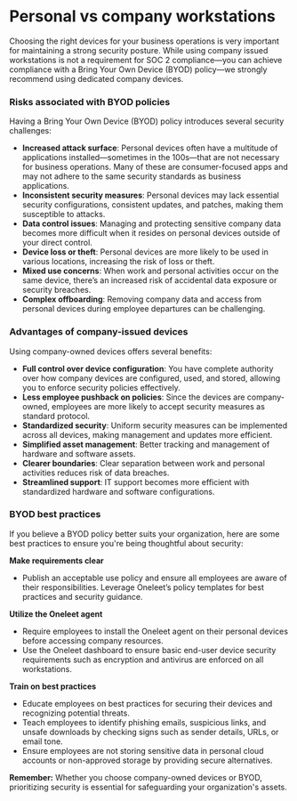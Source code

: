 # Personal vs company workstations

Choosing the right devices for your business operations is very important for maintaining a strong security posture. While using company issued workstations is not a requirement for SOC 2 compliance—you can achieve compliance with a Bring Your Own Device (BYOD) policy—we strongly recommend using dedicated company devices.

### **Risks associated with BYOD policies**

Having a Bring Your Own Device (BYOD) policy introduces several security challenges:

- **Increased attack surface**: Personal devices often have a multitude of applications installed—sometimes in the 100s—that are not necessary for business operations. Many of these are consumer-focused apps and may not adhere to the same security standards as business applications.
- **Inconsistent security measures**: Personal devices may lack essential security configurations, consistent updates, and patches, making them susceptible to attacks.
- **Data control issues**: Managing and protecting sensitive company data becomes more difficult when it resides on personal devices outside of your direct control.
- **Device loss or theft**: Personal devices are more likely to be used in various locations, increasing the risk of loss or theft.
- **Mixed use concerns**: When work and personal activities occur on the same device, there’s an increased risk of accidental data exposure or security breaches.
- **Complex offboarding**: Removing company data and access from personal devices during employee departures can be challenging.

### **Advantages of company-issued devices**

Using company-owned devices offers several benefits:

- **Full control over device configuration**: You have complete authority over how company devices are configured, used, and stored, allowing you to enforce security policies effectively.
- **Less employee pushback on policies**: Since the devices are company-owned, employees are more likely to accept security measures as standard protocol.
- **Standardized security**: Uniform security measures can be implemented across all devices, making management and updates more efficient.
- **Simplified asset management**: Better tracking and management of hardware and software assets.
- **Clearer boundaries**: Clear separation between work and personal activities reduces risk of data breaches.
- **Streamlined support**: IT support becomes more efficient with standardized hardware and software configurations.

### **BYOD best practices**

If you believe a BYOD policy better suits your organization, here are some best practices to ensure you're being thoughtful about security:

**Make requirements clear**

- Publish an acceptable use policy and ensure all employees are aware of their responsibilities. Leverage Oneleet’s policy templates for best practices and security guidance.

**Utilize the Oneleet agent**

- Require employees to install the Oneleet agent on their personal devices before accessing company resources.
- Use the Oneleet dashboard to ensure basic end-user device security requirements such as encryption and antivirus are enforced on all workstations.

**Train on best practices**

- Educate employees on best practices for securing their devices and recognizing potential threats.
- Teach employees to identify phishing emails, suspicious links, and unsafe downloads by checking signs such as sender details, URLs, or email tone.
- Ensure employees are not storing sensitive data in personal cloud accounts or non-approved storage by providing secure alternatives.

**Remember:** Whether you choose company-owned devices or BYOD, prioritizing security is essential for safeguarding your organization's assets.